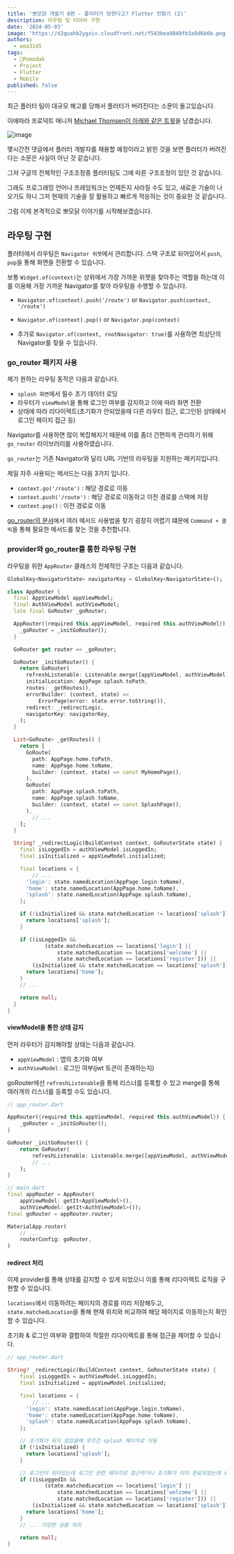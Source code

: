 ```yaml
---
title: '뽀모닭 개발기 8편 - 플러터가 망한다고? Flutter 전환기 (2)'
description: 라우팅 및 타이머 구현
date: '2024-05-03'
image: 'https://d2quahb2ygxiv.cloudfront.net/f543bea9849fb3a9d6b6b.png'
authors:
  - woo3145
tags:
  - 🐥Pomodak
  - Project
  - Flutter
  - Mobile
published: false
---
```


최근 플러터 팀이 대규모 해고를 당해서 플러터가 버려진다는 소문이 돌고있습니다.

이에따라 프로덕트 매니저 [Michael Thomsen이 아래와 같은 트윗](https://twitter.com/walkingriver/status/1786041534455980225)을 남겼습니다.

![image](https://d2quahb2ygxiv.cloudfront.net/543bea9849fb3a9d6b6b2.png)

몇시간전 댓글에서 플러터 개발자를 채용할 예정이라고 밝힌 것을 보면 플러터가 버려진다는 소문은 사실이 아닌 것 같습니다.

그저 구글의 전체적인 구조조정중 플러터팀도 그에 따른 구조조정이 있던 것 같습니다.

그래도 프로그래밍 언어나 프레임워크는 언제든지 사라질 수도 있고, 새로운 기술이 나오기도 하니 그저 현재의 기술을 잘 활용하고 빠르게 적응하는 것이 중요한 것 같습니다.

그럼 이제 본격적으로 뽀모닭 이야기를 시작해보겠습니다.

## 라우팅 구현

플러터에서 라우팅은 `Navigator 위젯`에서 관리합니다. 스택 구조로 되어있어서 `push`, `pop`을 통해 화면을 전환할 수 있습니다.

보통 `Widget.of(context)`는 상위에서 가장 가까운 위젯을 찾아주는 역할을 하는데 이를 이용해 가장 가까운 Navigator를 찾아 라우팅을 수행할 수 있습니다.

- `Navigator.of(context).push('/route')` or `Navigator.push(context, '/route')`
- `Navigator.of(context).pop()` or `Navigator.pop(context)`

- 추가로 `Navigator.of(context, rootNavigator: true)`를 사용하면 최상단의 Navigator를 찾을 수 있습니다.

### go_router 패키지 사용

제가 원하는 라우팅 동작은 다음과 같습니다.

- `splash 화면`에서 필수 초기 데이터 로딩
- 라우터가 `viewModel`을 통해 로그인 여부를 감지하고 이에 따라 화면 전환
- 상태에 따라 리다이렉트(초기화가 안되었을때 다른 라우터 접근, 로그인된 상태에서 로그인 페이지 접근 등)

Navigator를 사용하면 많이 복잡해지기 때문에 이를 좀더 간편하게 관리하기 위해 `go_router` 라이브러리를 사용하였습니다.

`go_router`는 기존 Navigator와 달리 URL 기반의 라우팅을 지원하는 패키지입니다.

제일 자주 사용되는 메서드는 다음 3가지 입니다.

- `context.go('/route')` : 해당 경로로 이동
- `context.push('/route')` : 해당 경로로 이동하고 이전 경로를 스택에 저장
- `context.pop()` : 이전 경로로 이동

[go_router의 문서](https://pub.dev/documentation/go_router/latest/go_router/go_router-library.html)에서 여러 메서드 사용법을 찾기 굉장히 어렵기 떄문에 `Command + 클릭`을 통해 필요한 메서드를 찾는 것을 추천합니다.

### provider와 go_router를 통한 라우팅 구현

라우팅을 위한 `AppRouter` 클래스의 전체적인 구조는 다음과 같습니다.

```dart
GlobalKey<NavigatorState> navigatorKey = GlobalKey<NavigatorState>();

class AppRouter {
  final AppViewModel appViewModel;
  final AuthViewModel authViewModel;
  late final GoRouter _goRouter;

  AppRouter({required this.appViewModel, required this.authViewModel}) {
    _goRouter = _initGoRouter();
  }

  GoRouter get router => _goRouter;

  GoRouter _initGoRouter() {
    return GoRouter(
      refreshListenable: Listenable.merge([appViewModel, authViewModel]),
      initialLocation: AppPage.splash.toPath,
      routes: _getRoutes(),
      errorBuilder: (context, state) =>
          ErrorPage(error: state.error.toString()),
      redirect: _redirectLogic,
      navigatorKey: navigatorKey,
    );
  }

  List<GoRoute> _getRoutes() {
    return [
      GoRoute(
        path: AppPage.home.toPath,
        name: AppPage.home.toName,
        builder: (context, state) => const MyHomePage(),
      ),
      GoRoute(
        path: AppPage.splash.toPath,
        name: AppPage.splash.toName,
        builder: (context, state) => const SplashPage(),
      ),
        // ...
    ];
  }

  String? _redirectLogic(BuildContext context, GoRouterState state) {
    final isLoggedIn = authViewModel.isLoggedIn;
    final isInitialized = appViewModel.initialized;

    final locations = {
        // ...
      'login': state.namedLocation(AppPage.login.toName),
      'home': state.namedLocation(AppPage.home.toName),
      'splash': state.namedLocation(AppPage.splash.toName),
    };

    if (!isInitialized && state.matchedLocation != locations['splash']) {
      return locations['splash'];
    }

    if ((isLoggedIn &&
            (state.matchedLocation == locations['login'] ||
                state.matchedLocation == locations['welcome'] ||
                state.matchedLocation == locations['register'])) ||
        (isInitialized && state.matchedLocation == locations['splash'])) {
      return locations['home'];
    }
    // ...

    return null;
  }
}

```

#### viewModel을 통한 상태 감지

먼저 라우터가 감지해야할 상태는 다음과 같습니다.

- `appViewModel` : 앱의 초기화 여부
- `authViewModel` : 로그인 여부(jwt 토큰이 존재하는지)

goRouter에선 `refreshListenable`을 통해 리스너를 등록할 수 있고 merge를 통해 여러개의 리스너를 등록할 수도 있습니다.

```dart
// app_router.dart

AppRouter({required this.appViewModel, required this.authViewModel}) {
    _goRouter = _initGoRouter();
}

GoRouter _initGoRouter() {
    return GoRouter(
        refreshListenable: Listenable.merge([appViewModel, authViewModel]),
        // ...
    );
}

// main.dart
final appRouter = AppRouter(
    appViewModel: getIt<AppViewModel>(),
    authViewModel: getIt<AuthViewModel>());
final goRouter = appRouter.router;

MaterialApp.router(
    // ...
    routerConfig: goRouter,
)
```

#### redirect 처리

이제 provider를 통해 상태를 감지할 수 있게 되었으니 이를 통해 리다이렉트 로직을 구현할 수 있습니다.

`locations`에서 이동하려는 페이지의 경로를 미리 저장해두고, `state.matchedLocation`을 통해 현재 위치와 비교하여 해당 페이지로 이동하는지 확인할 수 있습니다.

초기화 & 로그인 여부와 결합하여 적절한 리다이렉트를 통해 접근을 제어할 수 있습니다.

```dart
// app_router.dart

String? _redirectLogic(BuildContext context, GoRouterState state) {
    final isLoggedIn = authViewModel.isLoggedIn;
    final isInitialized = appViewModel.initialized;

    final locations = {
        // ...
      'login': state.namedLocation(AppPage.login.toName),
      'home': state.namedLocation(AppPage.home.toName),
      'splash': state.namedLocation(AppPage.splash.toName),
    };

    // 초기화가 되지 않았을때 무조건 splash 페이지로 이동
    if (!isInitialized) {
      return locations['splash'];
    }

    // 로그인이 되어있는데 로그인 관련 페이지로 접근하거나 초기화가 이미 완료되었는데 splash 페이지로 접근하면 home 페이지로 이동
    if ((isLoggedIn &&
            (state.matchedLocation == locations['login'] ||
                state.matchedLocation == locations['welcome'] ||
                state.matchedLocation == locations['register'])) ||
        (isInitialized && state.matchedLocation == locations['splash'])) {
      return locations['home'];
    }
    // ... 다양한 상황 처리

    return null;
}
```
